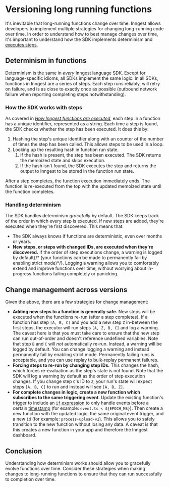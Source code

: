 
# Versioning long running functions

It's inevitable that long-running functions change over time. Inngest allows developers to implement multiple strategies for changing long-running code over time. In order to understand how to best manage changes over time, it's important to understand how the SDK implements determinism and [executes steps](/docs/learn/how-functions-are-executed).

## Determinism in functions

Determinism is the same in *every* Inngest language SDK. Except for language-specific idioms, all SDKs implement the same logic. In all SDKs, functions in Inngest are a series of steps. Each step runs reliably, will retry on failure, and is as close to exactly once as possible (outbound network failure when reporting completing steps notwithstanding).

### How the SDK works with steps

As covered in [_How Inngest functions are executed_](/docs/learn/how-functions-are-executed), each step in a function has a unique identifier, represented as a string. Each time a step is found, the SDK checks whether the step has been executed. It does this by:

1. Hashing the step's unique identifier along with an counter of the number of times the step has been called. This allows steps to be used in a loop.
2. Looking up the resulting hash in function run state.
    1. If the hash is present, the step has been executed. The SDK returns the memoized state and skips execution.
    2. If the hash isn't found, the SDK executes the step and returns the output to Inngest to be stored in the function run state.

After a step completes, the function execution immediately ends. The function is re-executed from the top with the updated memoized state until the function completes.

### Handling determinism

The SDK handles determinism *gracefully* by default. The SDK keeps track of the order in which every step is executed. If new steps are added, they're executed when they're first discovered. This means that:

- The SDK always knows if functions are deterministic, even over months or years.
- **New steps, or steps with changed IDs, are executed when they're discovered.** If the order of step executions change, a warning is logged by default{/* (your functions can be made to permanently fail by enabling strict mode)*/}. Logging a warning allows you to comfortably extend and improve functions over time, without worrying about in-progress functions failing completely or panicking.

## Change management across versions

Given the above, there are a few strategies for change management:

- **Adding new steps to a function is generally safe.** New steps will be executed when the functions re-run (after a step completes). If a function has step `[A, B, C]` and you add a new step `Z` in-between the first steps, the executor will run steps `[A, Z, B, C]` and log a warning. The caveat here is that you must take care to ensure that the new step can run out-of-order and doesn't reference undefined variables. Note that step `B` and `C` will *not* automatically re-run. Instead, a warning will be logged by default. You can change logging a warning and instead permanently fail by enabling strict mode. Permanently failing runs is acceptable, and you can use replay to bulk-replay permanent failures.
- **Forcing steps to re-run by changing step IDs.** This changes the hash, which forces re-evaluation as the step's state is not found. Note that the SDK will log a warning by default as the order of step execution changes. If you change step `C`'s ID to `Z`, your run's state will expect steps `[A, B, C]` to run and instead will see `[A, B, Z]`.
- **For complete changes in logic, create a new function which subscribes to the same triggering event**. Update the existing function's trigger to include an [`if` expression](/docs/reference/functions/create#trigger) to only handle events before a certain [timestamp](/docs/events#event-payload-format) (for example: `event.ts < ${EPOCH_MS}`). Then create a new function with the updated logic, the same original event trigger, and a new `id` (for example: `process-upload-v2`). This allows you to safely transition to the new function without losing any data. A caveat is that this creates a new function in your app and therefore the Inngest dashboard.

## Conclusion

Understanding how determinism works should allow you to gracefully evolve functions over time. Consider these strategies when making changes to long-running functions to ensure that they can run successfully to completion over time.
